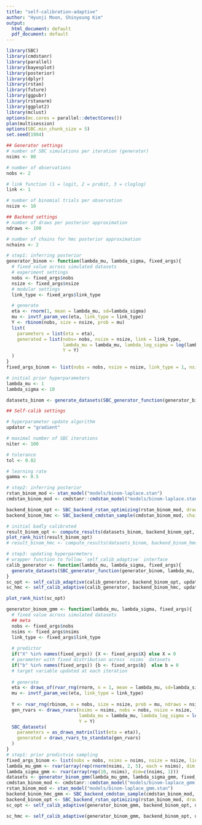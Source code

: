 ```yaml
---
title: "self-calibration-adaptive"
author: "Hyunji Moon, Shinyoung Kim"
output:
  html_document: default
  pdf_document: default
---
```

```r
library(SBC)
library(cmdstanr)
library(parallel)
library(bayesplot)
library(posterior)
library(dplyr)
library(rstan)
library(future)
library(ggpubr)
library(rstanarm)
library(ggplot2)
library(mclust)
options(mc.cores = parallel::detectCores())
plan(multisession)
options(SBC.min_chunk_size = 5)
set.seed(1984)
```

```R
## Generator settings
# number of SBC simulations per iteration (generator)
nsims <- 80

# number of observations
nobs <- 2

# link function (1 = logit, 2 = probit, 3 = cloglog)
link <- 1

# number of binomial trials per observation
nsize <- 10

## Backend settings
# number of draws per posterior approximation 
ndraws <- 100

# number of chains for hmc posterior approximation
nchains <- 2
```

```r
# step1: inferring posterior
generator_binom <- function(lambda_mu, lambda_sigma, fixed_args){
  # fixed value across simulated datasets
  # experiment settings
  nobs <- fixed_args$nobs
  nsize <- fixed_args$nsize
  # modular settings
  link_type <- fixed_args$link_type

  # generate
  eta <- rnorm(1, mean = lambda_mu, sd=lambda_sigma)
  mu <- invtf_param_vec(eta, link_type = link_type)
  Y <- rbinom(nobs, size = nsize, prob = mu) 
  list(
    parameters = list(eta = eta),
    generated = list(nobs= nobs, nsize = nsize, link = link_type,
                     lambda_mu = lambda_mu, lambda_log_sigma = log(lambda_sigma), 
                     Y = Y)
  )
}
fixed_args_binom <- list(nobs = nobs, nsize = nsize, link_type = 1, nsims = nsims, ndraws = ndraws)

# initial prior hyperparameters
lambda_mu <- 1
lambda_sigma <- 10

datasets_binom <- generate_datasets(SBC_generator_function(generator_binom, lambda_mu, lambda_sigma, fixed_args_binom), n_datasets = fixed_args_binom$nsims)
```

```R
## Self-calib settings

# hyperparameter update algorithm 
updator = "gradient"

# maximal number of SBC iterations
niter <- 100

# tolerance
tol <- 0.02

# learning rate
gamma <- 0.5

# step2: inferring posterior
rstan_binom_mod <- stan_model("models/binom-laplace.stan")
cmdstan_binom_mod <- cmdstanr::cmdstan_model("models/binom-laplace.stan")

backend_binom_opt <- SBC_backend_rstan_optimizing(rstan_binom_mod, draws = ndraws)
backend_binom_hmc <- SBC_backend_cmdstan_sample(cmdstan_binom_mod, chains = 4, iter_sampling = ndraws / 4) # thin = 10

# initial badly calibrated
result_binom_opt <- compute_results(datasets_binom, backend_binom_opt, thin_ranks = 1)
plot_rank_hist(result_binom_opt)
# result_binom_hmc <- compute_results(datasets_binom, backend_binom_hmc)

# step3: updating hyperparmeters
# wrapper function to follow `self_calib_adaptive` interface
calib_generator <- function(lambda_mu, lambda_sigma, fixed_args){
  generate_datasets(SBC_generator_function(generator_binom, lambda_mu, lambda_sigma, fixed_args), n_datasets = fixed_args$nsims)
}
sc_opt <- self_calib_adaptive(calib_generator, backend_binom_opt, updator, "eta", lambda_mu, lambda_sigma, nsims, tol, fixed_args = fixed_args_binom)
sc_hmc <- self_calib_adaptive(calib_generator, backend_binom_hmc, updator, "eta", lambda_mu, lambda_sigma, nsims, tol, fixed_args = fixed_args_binom)

plot_rank_hist(sc_opt)
```

```R
generator_binom_gmm <- function(lambda_mu, lambda_sigma, fixed_args){
  # fixed value across simulated datasets
  ## meta
  nobs <- fixed_args$nobs
  nsims <- fixed_args$nsims
  link_type <- fixed_args$link_type
  
  # predictor
  if("X" %in% names(fixed_args)) {X <- fixed_args$X} else X = 0
  # parameter with fixed distribution across `nsims` datasets
  if("b" %in% names(fixed_args)) {b <- fixed_args$b}  else b = 0
  # target variable updated at each iteration
  
  # generate
  eta <- draws_of(rvar_rng(rnorm, n = 1, mean = lambda_mu, sd=lambda_sigma, ndraws = nsims)  + X %**% b)
  mu <- invtf_param_vec(eta, link_type = link_type)
 
  Y <- rvar_rng(rbinom, n = nobs, size = nsize, prob = mu, ndraws = nsims) 
  gen_rvars <- draws_rvars(nsims = nsims, nobs = nobs, nsize = nsize, link = link_type,
                           lambda_mu = lambda_mu, lambda_log_sigma = log(lambda_sigma), 
                           Y = Y)
  SBC_datasets(
    parameters = as_draws_matrix(list(eta = eta)), 
    generated = draws_rvars_to_standata(gen_rvars)
  )
}
# step1: prior predictvie sampling
fixed_args_binom <- list(nobs = nobs, nsims = nsims, nsize = nsize, link_type = 1)
lambda_mu_gmm <- rvar(array(rep(rnorm(nsims, 2, 5), each = nsims), dim = c(nsims, nsims)))
lambda_sigma_gmm <- rvar(array(rep(10, nsims), dim=c(nsims, 1)))
datasets <- generator_binom_gmm(lambda_mu_gmm, lambda_sigma_gmm, fixed_args_binom)
cmdstan_binom_mod <- cmdstanr::cmdstan_model("models/binom-laplace_gmm.stan")
rstan_binom_mod <- stan_model("models/binom-laplace_gmm.stan")
backend_binom_hmc_gmm <- SBC_backend_cmdstan_sample(cmdstan_binom_mod, chains = 4, iter_sampling = ndraws / 4) 
backend_binom_opt <- SBC_backend_rstan_optimizing(rstan_binom_mod, draws = ndraws)
sc_opt <- self_calib_adaptive(generator_binom_gmm, backend_binom_opt, updator, "eta", lambda_mu_gmm, lambda_sigma_gmm, nsims, tol, fixed_args = fixed_args_binom)

sc_hmc <- self_calib_adaptive(generator_binom_gmm, backend_binom_opt, updator, "eta", lambda_mu_gmm, lambda_sigma_gmm, nsims, tol, fixed_args = fixed_args_binom)
```

